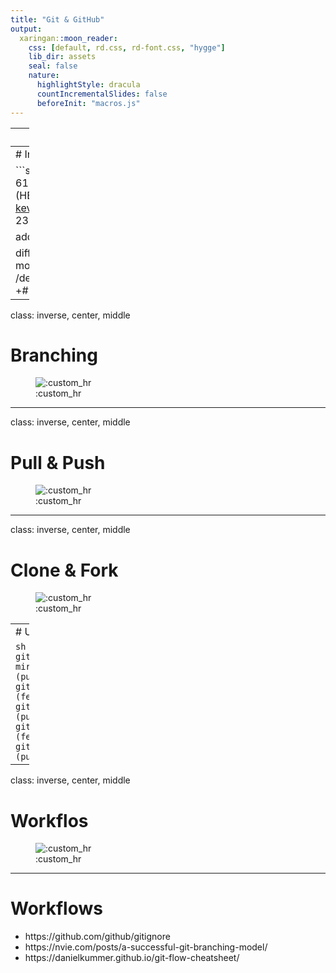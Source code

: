 ```yaml
---
title: "Git & GitHub"
output:
  xaringan::moon_reader:
    css: [default, rd.css, rd-font.css, "hygge"]
    lib_dir: assets
    seal: false
    nature:
      highlightStyle: dracula
      countIncrementalSlides: false
      beforeInit: "macros.js"
---
```



---
# Coming soon (28/03/2022)



---
# Inspect commits

```sh
git show 618b684
commit 618b68425a3183a69b7472c3cda177f26acef3f4 (HEAD)
Author: Kevin Cazelles <kevin.cazelles@insileco.io>
Date:   Sun Jan 9 23:55:29 2022 -0500

    add our README

diff --git a/README.md b/README.md
new file mode 100644
index 0000000..1f18e72
--- /dev/null
+++ b/README.md
@@ -0,0 +1,2 @@
+# Our great project
+This is a great project
```


---

class: inverse, center, middle

# Branching

![:custom_hr]()



---

class: inverse, center, middle

# Pull & Push

![:custom_hr]()



---

class: inverse, center, middle

# Clone & Fork 

![:custom_hr]()



---
# Using several remotes

```sh
$ git remote -vv
mirror	git@gitlab.com:KevCaz/demogit.git (fetch)
mirror	git@gitlab.com:KevCaz/demogit.git (push)
mirror2	git@raspberrypi.local:/srv/git/demogit.git (fetch)
mirror2	git@raspberrypi.local:/srv/git/demogit.git (push)
origin	git@github.com:inSilecoInc/demogit.git (fetch)
origin	git@github.com:inSilecoInc/demogit.git (push)
```







---

class: inverse, center, middle

# Workflos

![:custom_hr]()





---
# Workflows

- https://github.com/github/gitignore
- https://nvie.com/posts/a-successful-git-branching-model/
- https://danielkummer.github.io/git-flow-cheatsheet/
